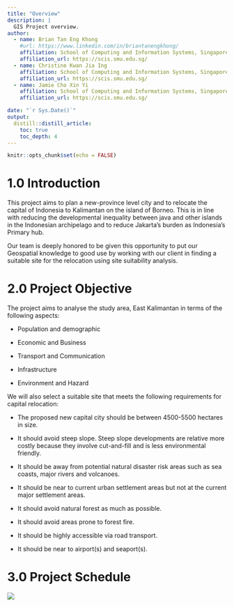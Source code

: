 ```yaml
---
title: "Overview"
description: |
  GIS Project overview.
author:
  - name: Brian Tan Eng Khong 
    #url: https://www.linkedin.com/in/briantanengkhong/
    affiliation: School of Computing and Information Systems, Singapore Management University
    affiliation_url: https://scis.smu.edu.sg/
  - name: Christine Kwan Jia Ing
    affiliation: School of Computing and Information Systems, Singapore Management University
    affiliation_url: https://scis.smu.edu.sg/
  - name: Jamie Cho Xin Yi
    affiliation: School of Computing and Information Systems, Singapore Management University
    affiliation_url: https://scis.smu.edu.sg/  

date: "`r Sys.Date()`"
output: 
  distill::distill_article:
    toc: true
    toc_depth: 4
---
```


```r
knitr::opts_chunk$set(echo = FALSE)
```

# 1.0	Introduction 
This project aims to plan a new-province level city and to relocate the capital of Indonesia to Kalimantan on the island of Borneo. This is in line with reducing the developmental inequality between java and other islands in the Indonesian archipelago and to reduce Jakarta's burden as Indonesia's Primary hub.

Our team is deeply honored to be given this opportunity to put our Geospatial knowledge to good use by working with our client in finding a suitable site for the relocation using site suitability analysis. 


# 2.0 Project Objective
The project aims to analyse the study area, East Kalimantan in terms of the following aspects:

+ Population and demographic

+ Economic and Business

+ Transport and Communication

+ Infrastructure

+ Environment and Hazard


We will also select a suitable site that meets the following requirements for capital relocation:

+ The proposed new capital city should be between 4500-5500 hectares in size.
       
+ It should avoid steep slope. Steep slope developments are relative more costly because they involve cut-and-fill and is less environmental friendly.
      
+ It should be away from potential natural disaster risk areas such as sea coasts, major rivers and volcanoes.
      
+ It should be near to current urban settlement areas but not at the current major settlement areas.
       
+ It should avoid natural forest as much as possible.
      
+ It should avoid areas prone to forest fire.
       
+ It should be highly accessible via road transport.
       
+ It should be near to airport(s) and seaport(s).


# 3.0 Project Schedule
![](img/Gantt.png)
